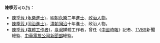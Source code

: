 '''陳季芳'''可以指：
* [[陳季芳_(永樂進士)|陳季芳 (永樂進士)]]，[[明朝|明朝]][[永樂|永樂]]二年[[進士|進士]]、[[政治人物|政治人物]]。
* [[陳季芳_(同治進士)|陳季芳 (同治進士)]]，[[清朝|清朝]][[同治|同治]]十年進士、政治人物。
* [[陳季芳_(媒體工作者)|陳季芳 (媒體工作者)]]，[[臺灣|臺灣]]媒體工作者，曾任《[[中國時報|中國時報]]》記者、[[TVBS|TVBS]]新聞總監、[[中華電視公司|中華電視公司]][[華視新聞|新聞部]]總監。
{{disambig|Cat=三字陈姓人名消歧义|J季}}